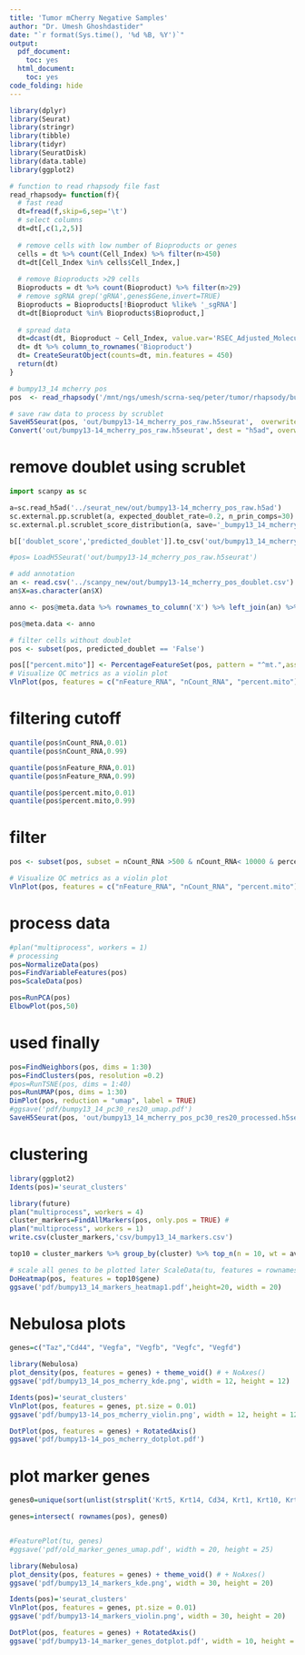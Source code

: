 ```yaml
---
title: 'Tumor mCherry Negative Samples'
author: "Dr. Umesh Ghoshdastider"
date: "`r format(Sys.time(), '%d %B, %Y')`"
output:
  pdf_document:
    toc: yes
  html_document:
    toc: yes
code_folding: hide
---
```


```r
library(dplyr)
library(Seurat)
library(stringr)
library(tibble)
library(tidyr)
library(SeuratDisk)
library(data.table)
library(ggplot2)
```

```r
# function to read rhapsody file fast
read_rhapsody= function(f){
  # fast read
  dt=fread(f,skip=6,sep='\t')
  # select columns
  dt=dt[,c(1,2,5)]
  
  # remove cells with low number of Bioproducts or genes
  cells = dt %>% count(Cell_Index) %>% filter(n>450)
  dt=dt[Cell_Index %in% cells$Cell_Index,]
  
  # remove Bioproducts >29 cells
  Bioproducts = dt %>% count(Bioproduct) %>% filter(n>29)
  # remove sgRNA grep('gRNA',genes$Gene,invert=TRUE)
  Bioproducts = Bioproducts[!Bioproduct %like% '_sgRNA']
  dt=dt[Bioproduct %in% Bioproducts$Bioproduct,]
  
  # spread data
  dt=dcast(dt, Bioproduct ~ Cell_Index, value.var='RSEC_Adjusted_Molecules', fill=0)
  dt= dt %>% column_to_rownames('Bioproduct')
  dt= CreateSeuratObject(counts=dt, min.features = 450)
  return(dt)
}

# bumpy13_14 mcherry pos
pos  <- read_rhapsody('/mnt/ngs/umesh/scrna-seq/peter/tumor/rhapsody/bumpy13_14_mcherry_pos_Expression_Data.st.gz')

# save raw data to process by scrublet
SaveH5Seurat(pos, 'out/bumpy13-14_mcherry_pos_raw.h5seurat',  overwrite = TRUE )
Convert('out/bumpy13-14_mcherry_pos_raw.h5seurat', dest = "h5ad", overwrite = TRUE)
```

# remove doublet using scrublet
```python
import scanpy as sc

a=sc.read_h5ad('../seurat_new/out/bumpy13-14_mcherry_pos_raw.h5ad')
sc.external.pp.scrublet(a, expected_doublet_rate=0.2, n_prin_comps=30)
sc.external.pl.scrublet_score_distribution(a, save='_bumpy13_14_mcherry_pos.pdf')

b[['doublet_score','predicted_doublet']].to_csv('out/bumpy13_14_mcherry_pos_doublet.csv')

```

```r
#pos= LoadH5Seurat('out/bumpy13-14_mcherry_pos_raw.h5seurat')

# add annotation
an <- read.csv('../scanpy_new/out/bumpy13-14_mcherry_pos_doublet.csv')
an$X=as.character(an$X)

anno <- pos@meta.data %>% rownames_to_column('X') %>% left_join(an) %>% column_to_rownames('X')

pos@meta.data <- anno

# filter cells without doublet
pos <- subset(pos, predicted_doublet == 'False')

```


```r
pos[["percent.mito"]] <- PercentageFeatureSet(pos, pattern = "^mt.",assay='RNA')
# Visualize QC metrics as a violin plot
VlnPlot(pos, features = c("nFeature_RNA", "nCount_RNA", "percent.mito"), ncol = 3, pt.size = 0)
```

# filtering cutoff
```r
quantile(pos$nCount_RNA,0.01)
quantile(pos$nCount_RNA,0.99) 

quantile(pos$nFeature_RNA,0.01)
quantile(pos$nFeature_RNA,0.99) 

quantile(pos$percent.mito,0.01)
quantile(pos$percent.mito,0.99) 
```

# filter 
```r
pos <- subset(pos, subset = nCount_RNA >500 & nCount_RNA< 10000 & percent.mito < 20)

# Visualize QC metrics as a violin plot
VlnPlot(pos, features = c("nFeature_RNA", "nCount_RNA", "percent.mito"), ncol = 3, pt.size = 0)
```

# process data
```r
#plan("multiprocess", workers = 1)
# processing
pos=NormalizeData(pos) 
pos=FindVariableFeatures(pos)
pos=ScaleData(pos)

pos=RunPCA(pos)
ElbowPlot(pos,50)
```

# used finally
```r
pos=FindNeighbors(pos, dims = 1:30)
pos=FindClusters(pos, resolution =0.2)
#pos=RunTSNE(pos, dims = 1:40)
pos=RunUMAP(pos, dims = 1:30)
DimPlot(pos, reduction = "umap", label = TRUE)
#ggsave('pdf/bumpy13_14_pc30_res20_umap.pdf')
SaveH5Seurat(pos, 'out/bumpy13_14_mcherry_pos_pc30_res20_processed.h5seurat',  overwrite = TRUE )
```

# clustering 
```r
library(ggplot2)
Idents(pos)='seurat_clusters'

library(future)
plan("multiprocess", workers = 4)
cluster_markers=FindAllMarkers(pos, only.pos = TRUE) #
plan("multiprocess", workers = 1)
write.csv(cluster_markers,'csv/bumpy13_14_markers.csv')

top10 = cluster_markers %>% group_by(cluster) %>% top_n(n = 10, wt = avg_log2FC) 

# scale all genes to be plotted later ScaleData(tu, features = rownames(tu))
DoHeatmap(pos, features = top10$gene)
ggsave('pdf/bumpy13_14_markers_heatmap1.pdf',height=20, width = 20)
```

# Nebulosa plots
```r
genes=c("Taz","Cd44", "Vegfa", "Vegfb", "Vegfc", "Vegfd")

library(Nebulosa)
plot_density(pos, features = genes) + theme_void() # + NoAxes()
ggsave('pdf/bumpy13_14_pos_mcherry_kde.png', width = 12, height = 12)

Idents(pos)='seurat_clusters'
VlnPlot(pos, features = genes, pt.size = 0.01)
ggsave('pdf/bumpy13-14_pos_mcherry_violin.png', width = 12, height = 12)

DotPlot(pos, features = genes) + RotatedAxis()
ggsave('pdf/bumpy13-14_pos_mcherry_dotplot.pdf')

```

# plot marker genes
```r
genes0=unique(sort(unlist(strsplit('Krt5, Krt14, Cd34, Krt1, Krt10, Krt17, Postn, Scd1, Flg, Cd3e, Cd74, Sox9, Krt6a, Ly6a, H19, Mki67, Top2a, Dct, Tyrp1, Fst, Lhx2, Krt79, Phlda1, Dusp6, Runx1, Krt75, Fgf18, S100a6, S100a10, Timp3, Lima1, Krt24, Lgr5, Lgr6, Gli1, Krt15, Tnf, Tnfrsf1a, Tnfrsf1b',', '))))

genes=intersect( rownames(pos), genes0)


#FeaturePlot(tu, genes)
#ggsave('pdf/old_marker_genes_umap.pdf', width = 20, height = 25)

library(Nebulosa)
plot_density(pos, features = genes) + theme_void() # + NoAxes()
ggsave('pdf/bumpy13_14_markers_kde.png', width = 30, height = 20)

Idents(pos)='seurat_clusters'
VlnPlot(pos, features = genes, pt.size = 0.01)
ggsave('pdf/bumpy13-14_markers_violin.png', width = 30, height = 20)

DotPlot(pos, features = genes) + RotatedAxis()
ggsave('pdf/bumpy13-14_marker_genes_dotplot.pdf', width = 10, height = 5)

```

